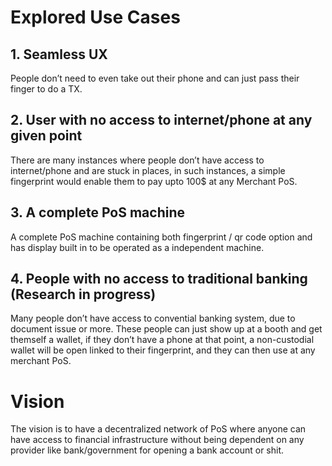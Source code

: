 # Explored Use Cases
 
## 1. Seamless UX

People don’t need to even take out their phone and can just pass their finger to do a TX.

## 2. User with no access to internet/phone at any given point

There are many instances where people don’t have access to internet/phone and are stuck in places, in such instances, a simple fingerprint would enable them to pay upto 100$ at any Merchant PoS.

## 3. A complete PoS machine

A complete PoS machine containing both fingerprint / qr code option and has display built in to be operated as a independent machine.

## 4. People with no access to traditional banking (Research in progress)
Many people don’t have access to convential banking system, due to document issue or more. These people can just show up at a booth and get themself a wallet, if they don’t have a phone at that point, a non-custodial wallet will be open linked to their fingerprint, and they can then use at any merchant PoS.

# Vision

The vision is to have a decentralized network of PoS where anyone can have access to financial infrastructure without being dependent on any provider like bank/government for opening a bank account or shit.
